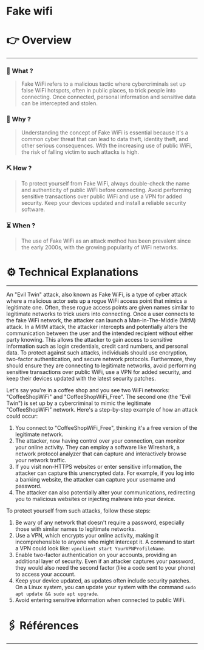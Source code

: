 # Fake wifi


# 👉 Overview

---

### 👀 What ?

> Fake WiFi refers to a malicious tactic where cybercriminals set up false WiFi hotspots, often in public places, to trick people into connecting. Once connected, personal information and sensitive data can be intercepted and stolen.
> 

### 🧐 Why ?

> Understanding the concept of Fake WiFi is essential because it's a common cyber threat that can lead to data theft, identity theft, and other serious consequences. With the increasing use of public WiFi, the risk of falling victim to such attacks is high.
> 

### ⛏️ How ?

> To protect yourself from Fake WiFi, always double-check the name and authenticity of public WiFi before connecting. Avoid performing sensitive transactions over public WiFi and use a VPN for added security. Keep your devices updated and install a reliable security software.
> 

### ⏳ When ?

> The use of Fake WiFi as an attack method has been prevalent since the early 2000s, with the growing popularity of WiFi networks.
> 

# ⚙️ Technical Explanations

---

An "Evil Twin" attack, also known as Fake WiFi, is a type of cyber attack where a malicious actor sets up a rogue WiFi access point that mimics a legitimate one. Often, these rogue access points are given names similar to legitimate networks to trick users into connecting. Once a user connects to the fake WiFi network, the attacker can launch a Man-in-The-Middle (MitM) attack. In a MitM attack, the attacker intercepts and potentially alters the communication between the user and the intended recipient without either party knowing. This allows the attacker to gain access to sensitive information such as login credentials, credit card numbers, and personal data. To protect against such attacks, individuals should use encryption, two-factor authentication, and secure network protocols. Furthermore, they should ensure they are connecting to legitimate networks, avoid performing sensitive transactions over public WiFi, use a VPN for added security, and keep their devices updated with the latest security patches.

Let's say you're in a coffee shop and you see two WiFi networks: "CoffeeShopWiFi" and "CoffeeShopWiFi_Free". The second one (the "Evil Twin") is set up by a cybercriminal to mimic the legitimate "CoffeeShopWiFi" network. Here's a step-by-step example of how an attack could occur:

1. You connect to "CoffeeShopWiFi_Free", thinking it's a free version of the legitimate network.
2. The attacker, now having control over your connection, can monitor your online activity. They can employ a software like Wireshark, a network protocol analyzer that can capture and interactively browse your network traffic.
3. If you visit non-HTTPS websites or enter sensitive information, the attacker can capture this unencrypted data. For example, if you log into a banking website, the attacker can capture your username and password.
4. The attacker can also potentially alter your communications, redirecting you to malicious websites or injecting malware into your device.

To protect yourself from such attacks, follow these steps:

1. Be wary of any network that doesn't require a password, especially those with similar names to legitimate networks.
2. Use a VPN, which encrypts your online activity, making it incomprehensible to anyone who might intercept it. A command to start a VPN could look like: `vpnclient start YourVPNProfileName`.
3. Enable two-factor authentication on your accounts, providing an additional layer of security. Even if an attacker captures your password, they would also need the second factor (like a code sent to your phone) to access your account.
4. Keep your device updated, as updates often include security patches. On a Linux system, you can update your system with the command `sudo apt update && sudo apt upgrade`.
5. Avoid entering sensitive information when connected to public WiFi.

# 🖇️ Références

---